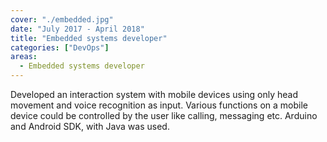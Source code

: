 ```yaml
---
cover: "./embedded.jpg"
date: "July 2017 - April 2018"
title: "Embedded systems developer"
categories: ["DevOps"]
areas:
  - Embedded systems developer
---
```

Developed an interaction system with mobile devices using only head movement and voice recognition as input. Various functions on a mobile device could be controlled by the user like calling, messaging etc. Arduino and Android SDK, with Java was used.